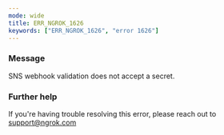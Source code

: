 ```yaml
---
mode: wide
title: ERR_NGROK_1626
keywords: ["ERR_NGROK_1626", "error 1626"]
---
```



### Message

SNS webhook validation does not accept a secret.

<ErrorDetails />

### Further help

If you're having trouble resolving this error, please reach out to [support@ngrok.com](mailto:support@ngrok.com?subject=Help%20with%20ERR_NGROK_1626)
